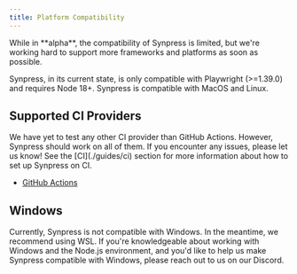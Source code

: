 ```yaml
---
title: Platform Compatibility
---
```


<Warning> 
While in **alpha**, the compatibility of Synpress is limited, but we're working hard to support more frameworks and platforms as soon as possible.
</Warning>

Synpress, in its current state, is only compatible with Playwright (>=1.39.0) and requires Node 18+. Synpress is compatible with MacOS and Linux.

## Supported CI Providers

<Info>
We have yet to test any other CI provider than GitHub Actions. However, Synpress should work on all of them. If you encounter any issues, please let us know!
</Info>

<Tip>
See the [CI](./guides/ci) section for more information about how to set up Synpress on CI.
</Tip>

- [GitHub Actions](https://github.com/features/actions)

## Windows

Currently, Synpress is not compatible with Windows. In the meantime, we recommend using WSL.
<Tip>
If you're knowledgeable about working with Windows and the Node.js environment, and you'd like to help us make Synpress compatible with Windows, please reach out to us on our Discord.
</Tip>

